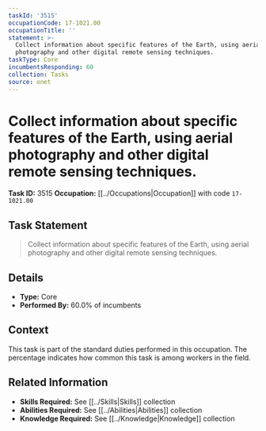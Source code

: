 ```yaml
---
taskId: '3515'
occupationCode: 17-1021.00
occupationTitle: ''
statement: >-
  Collect information about specific features of the Earth, using aerial
  photography and other digital remote sensing techniques.
taskType: Core
incumbentsResponding: 60
collection: Tasks
source: onet
---
```

# Collect information about specific features of the Earth, using aerial photography and other digital remote sensing techniques.

**Task ID:** 3515
**Occupation:** [[../Occupations|Occupation]] with code `17-1021.00`

## Task Statement

> Collect information about specific features of the Earth, using aerial photography and other digital remote sensing techniques.

## Details

- **Type:** Core
- **Performed By:** 60.0% of incumbents

## Context

This task is part of the standard duties performed in this occupation. The percentage indicates how common this task is among workers in the field.

## Related Information

- **Skills Required:** See [[../Skills|Skills]] collection
- **Abilities Required:** See [[../Abilities|Abilities]] collection
- **Knowledge Required:** See [[../Knowledge|Knowledge]] collection
